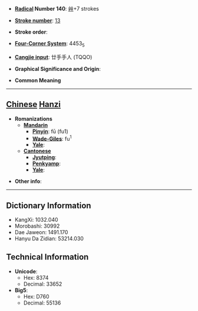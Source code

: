 * '''[[Wiktionary:Chinese radical index| Radical]] Number 140''': [[Wiktionary:Chinese radical index 艸|艸]]+7 strokes

* '''[[Wiktionary:Chinese total strokes index|Stroke number]]''': [[Wiktionary:Chinese total strokes index 13|13]]

* '''Stroke order''': 

* '''[[Wiktionary:Chinese four corner index|Four-Corner System]]''': 4453<sub>5</sub>

* '''[[Wiktionary:Chinese Cangjie index|Cangjie input]]''': 廿手手人 (TQQO)

* '''Graphical Significance and Origin''': 

* '''Common Meaning'''

----

== [[Chinese]] [[Hanzi]] ==

* '''Romanizations'''
** '''[[Mandarin]]'''
*** '''[[Pinyin]]''': fū (fu1)
*** '''[[Wade-Giles]]''': fu<sup>1</sup>
*** '''[[Yale]]''': 
** '''[[Cantonese]]'''
*** '''[[Jyutping]]''':
*** '''[[Penkyamp]]''': 
*** '''[[Yale]]''': 

* '''Other info''': 

----

== Dictionary Information ==

* KangXi: 1032.040
* Morobashi: 30992
* Dae Jaweon: 1491.170
* Hanyu Da Zidian: 53214.030

== Technical Information ==

* '''Unicode''':
** Hex: 8374
** Decimal: 33652
* '''Big5''':
** Hex: D760
** Decimal: 55136